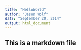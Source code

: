 ```yaml
---
title: "HelloWorld"
author: "Jason Wolf"
date: "September 20, 2014"
output: html_document
---
```


## This is a markdown file
